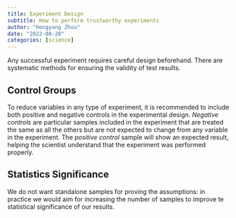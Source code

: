 ```yaml
---
title: Experiment Design
subtitle: How to perform trustworthy experiments
author: "Hongyang Zhou"
date: "2022-08-20"
categories: [science]
---
```


Any successful experiment requires careful design beforehand. There are systematic methods for ensuring the validity of test results.

## Control Groups

To reduce variables in any type of experiment, it is recommended to include both positive and negative controls in the experimental design. _Negative controls_ are particular samples included in the experiment that are treated the same as all the others but are not expected to change from any variable in the experiment. The _positive control_ sample will show an expected result, helping the scientist understand that the experiment was performed properly.

## Statistics Significance

We do not want standalone samples for proving the assumptions: in practice we would aim for increasing the number of samples to improve te statistical significance of our results.
